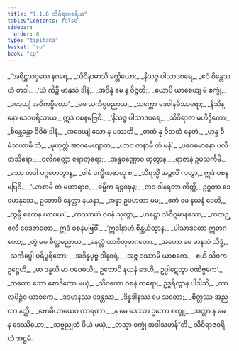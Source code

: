 ```yaml
---
title: "1.1.8 သိဝိရာဇစရိယ"
tableOfContents: false
sidebar:
  order: 8
type: "tipitaka"
basket: "su"
book: "cp"
---
```



<DynamicBreadcrumb />

<Division number="51" book="cp" e="ch" v="21" p="390">

<Paragraph number="59" type="verses" book="cp">
_“အရိဋ္ဌသဝှယေ နဂရေ,_  
_သိဝိနာမာသိ ခတ္တိယော;_  
_နိသဇ္ဇ ပါသာဒဝရေ,_  
_ဧဝံ စိန္တေသဟံ တဒါ._  

</Paragraph>

</Division>
<Division number="52" book="cp" e="ch" v="21" p="390">

<Paragraph number="60" type="verses" book="cp">
_‘ယံ ကိဉ္စိ မာနုသံ ဒါနံ,_  
_အဒိန္နံ မေ န ဝိဇ္ဇတိ;_  
_ယောပိ ယာစေယျ မံ စက္ခုံ,_  
_ဒဒေယျံ အဝိကမ္ပိတော’._  

</Paragraph>

</Division>
<Division number="53" book="cp" e="ch" v="21" p="390">

<Paragraph number="61" type="verses" book="cp">
_မမ သင်္ကပ္ပမညာယ,_  
_သက္ကော ဒေဝါနမိဿရော;_  
_နိသိန္နော ဒေဝပရိသာယ,_  
ဣဒံ ဝစနမဗြဝိ._  

</Paragraph>

</Division>
<Division number="54" book="cp" e="ch" v="21" p="390">

<Paragraph number="62" type="verses" book="cp">
_‘နိသဇ္ဇ ပါသာဒဝရေ,_  
_သိဝိရာဇာ မဟိဒ္ဓိကော;_  
_စိန္တေန္တော ဝိဝိဓံ ဒါနံ,_  
_အဒေယျံ သော န ပဿတိ._  

</Paragraph>

</Division>
<Division number="55" book="cp" e="ch" v="21" p="390">

<Paragraph number="63" type="verses" book="cp">
_တထံ နု ဝိတထံ နေတံ,_  
_ဟန္ဒ ဝီမံသယာမိ တံ;_  
_မုဟုတ္တံ အာဂမေယျာထ,_  
_ယာဝ ဇာနာမိ တံ မနံ’._  

</Paragraph>

</Division>
<Division number="56" book="cp" e="ch" v="21" p="390">

<Paragraph number="64" type="verses" book="cp">
_ပဝေဓမာနော ပလိတသိရော,_  
_ဝလိဂတ္တော ဇရာတုရော;_  
_အန္ဓဝဏ္ဏောဝ ဟုတွာန,_  
_ရာဇာနံ ဥပသင်္ကမိ._  

</Paragraph>

</Division>
<Division number="57" book="cp" e="ch" v="21" p="390">

<Paragraph number="65" type="verses" book="cp">
_သော တဒါ ပဂ္ဂဟေတွာန,_  
_ဝါမံ ဒက္ခိဏဗာဟု စ;_  
_သိရသ္မိံ အဉ္ဇလိံ ကတွာ,_  
ဣဒံ ဝစနမဗြဝိ._  

</Paragraph>

</Division>
<Division number="58" book="cp" e="ch" v="21" p="390">

<Paragraph number="66" type="verses" book="cp">
_‘ယာစာမိ တံ မဟာရာဇ,_  
_ဓမ္မိက ရဋ္ဌဝဍ္ဎန;_  
_တဝ ဒါနရတာ ကိတ္တိ,_  
ဥဂ္ဂတာ ဒေဝမာနုသေ._  

</Paragraph>

</Division>
<Division number="59" book="cp" e="ch" v="21" p="391">

<Paragraph number="67" type="verses" book="cp">
ဥဘောပိ နေတ္တာ နယနာ,_  
_အန္ဓာ ဥပဟတာ မမ;_  
_ဧကံ မေ နယနံ ဒေဟိ,_  
_တွမ္ပိ ဧကေန ယာပယ’._  

</Paragraph>

</Division>
<Division number="60" book="cp" e="ch" v="21" p="391">

<Paragraph number="68" type="verses" book="cp">
_တဿာဟံ ဝစနံ သုတွာ,_  
_ဟဋ္ဌော သံဝိဂ္ဂမာနသော;_  
_ကတဉ္ဇလီ ဝေဒဇာတော,_  
ဣဒံ ဝစနမဗြဝိံ._  

</Paragraph>

</Division>
<Division number="61" book="cp" e="ch" v="21" p="391">

<Paragraph number="69" type="verses" book="cp">
_‘ဣဒါနာဟံ စိန္တယိတွာန,_  
_ပါသာဒတော ဣဓာဂတော;_  
_တွံ မမ စိတ္တမညာယ,_  
_နေတ္တံ ယာစိတုမာဂတော._  

</Paragraph>

</Division>
<Division number="62" book="cp" e="ch" v="21" p="391">

<Paragraph number="70" type="verses" book="cp">
_အဟော မေ မာနသံ သိဒ္ဓံ,_  
_သင်္ကပ္ပေါ ပရိပူရိတော;_  
_အဒိန္နပုဗ္ဗံ ဒါနဝရံ,_  
_အဇ္ဇ ဒဿာမိ ယာစကေ._  

</Paragraph>

</Division>
<Division number="63" book="cp" e="ch" v="21" p="391">

<Paragraph number="71" book="cp">
_ဧဟိ သိဝက ဥဋ္ဌေဟိ,_  
_မာ ဒန္ဓယိ မာ ပဝေဓယိ;_  
ဥဘောပိ နယနံ ဒေဟိ,_  
ဥပ္ပါဋေတွာ ဝဏိဗ္ဗကေ’._  

</Paragraph>

</Division>
<Division number="64" book="cp" e="ch" v="21" p="391">

<Paragraph number="72" type="verses" book="cp">
_တတော သော စောဒိတော မယှံ,_  
_သိဝကော ဝစနံ ကရော;_  
ဥဒ္ဓရိတွာန ပါဒါသိ,_  
_တာလမိဉ္ဇံဝ ယာစကေ._  

</Paragraph>

</Division>
<Division number="65" book="cp" e="ch" v="21" p="391">

<Paragraph number="73" type="verses" book="cp">
_ဒဒမာနဿ ဒေန္တဿ,_  
_ဒိန္နဒါနဿ မေ သတော;_  
_စိတ္တဿ အညထာ နတ္ထိ,_  
_ဗောဓိယာယေဝ ကာရဏာ._  

</Paragraph>

</Division>
<Division number="66" book="cp" e="ch" v="21" p="391">

<Paragraph number="74" type="verses" book="cp">
_န မေ ဒေဿာ ဥဘော စက္ခူ,_  
_အတ္တာ န မေ န ဒေဿိယော;_  
_သဗ္ဗညုတံ ပိယံ မယှံ,_  
_တသ္မာ စက္ခုံ အဒါသဟန်”တိ._  


</Paragraph>
</Division>

<Paragraph number="75" type="center" book="cp">
သိဝိရာဇစရိယံ အဋ္ဌမံ.
</Paragraph>